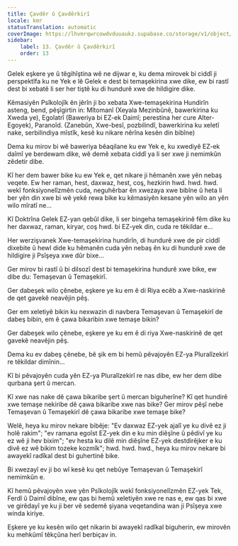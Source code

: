 ```yaml
---
title: Çavdêr û Çavdêrkirî
locale: kmr
statusTranslation: automatic
coverImage: https://lhvmrqwrcowdvduuaukz.supabase.co/storage/v1/object/public/strapi-uploads/small_cover-tratado-de-psicologia-revolucionaria.webp-5e15e1cec4e0ebebcde5d7fc7565d8fd.webp
sidebar:
    label: 13. Çavdêr û Çavdêrkirî
    order: 13
---
```

Gelek eşkere ye û têgihîştina wê ne dijwar e, ku dema mirovek bi ciddî ji perspektîfa ku ne Yek e lê Gelek e dest bi temaşekirina xwe dike, ew bi rastî dest bi xebatê li ser her tiştê ku di hundurê xwe de hildigire dike.

Kêmasiyên Psîkolojîk ên jêrîn ji bo xebata Xwe-temaşekirina Hundirîn asteng, bend, pêşîgirtin in: Mîtomanî (Xeyala Mezinbûnê, bawerkirina ku Xweda ye), Egolatrî (Baweriya bi EZ-ek Daimî; perestina her cure Alter-Egoyek), Paranoîd. (Zanebûn, Xwe-besî, pozbilindî, bawerkirina ku xeletî nake, serbilindiya mîstîk, kesê ku nikare nêrîna kesên din bibîne)

Dema ku mirov bi wê baweriya bêaqilane ku ew Yek e, ku xwediyê EZ-ek daîmî ye berdewam dike, wê demê xebata ciddî ya li ser xwe ji nemimkûn zêdetir dibe.

Kî her dem bawer bike ku ew Yek e, qet nikare ji hêmanên xwe yên nebaş veqete. Ew her raman, hest, daxwaz, hest, coş, hezkirin hwd. hwd. hwd. wekî fonksiyonelîzmên cuda, neguhêrbar ên xwezaya xwe bibîne û heta li ber yên din xwe bi wê yekê rewa bike ku kêmasiyên kesane yên wilo an yên wilo mîratî ne...

Kî Doktrîna Gelek EZ-yan qebûl dike, li ser bingeha temaşekirinê fêm dike ku her daxwaz, raman, kiryar, coş hwd. bi EZ-yek din, cuda re têkildar e...

Her werzişvanek Xwe-temaşekirina hundirîn, di hundurê xwe de pir ciddî dixebite û hewl dide ku hêmanên cuda yên nebaş ên ku di hundurê xwe de hildigire ji Psîşeya xwe dûr bixe...

Ger mirov bi rastî û bi dilsozî dest bi temaşekirina hundurê xwe bike, ew dibe du: Temaşevan û Temaşekirî.

Ger dabeşek wilo çênebe, eşkere ye ku em ê di Riya ecêb a Xwe-naskirinê de qet gavekê neavêjin pêş.

Ger em xeletiyê bikin ku nexwazin di navbera Temaşevan û Temaşekirî de dabeş bibin, em ê çawa bikaribin xwe temaşe bikin?

Ger dabeşek wilo çênebe, eşkere ye ku em ê di riya Xwe-naskirinê de qet gavekê neavêjin pêş.

Dema ku ev dabeş çênebe, bê şik em bi hemû pêvajoyên EZ-ya Pluralîzekirî re têkildar dimînin...

Kî bi pêvajoyên cuda yên EZ-ya Pluralîzekirî re nas dibe, ew her dem dibe qurbana şert û mercan.

Kî xwe nas nake dê çawa bikaribe şert û mercan biguherîne? Kî qet hundirê xwe temaşe nekiribe dê çawa bikaribe xwe nas bike? Ger mirov pêşî nebe Temaşevan û Temaşekirî dê çawa bikaribe xwe temaşe bike?

Welê, heya ku mirov nekare bibêje: "Ev daxwaz EZ-yek ajalî ye ku divê ez ji holê rakim"; "ev ramana egoîst EZ-yek din e ku min diêşîne û pêdivî ye ku ez wê ji hev bixim"; "ev hesta ku dilê min diêşîne EZ-yek destdirêjker e ku divê ez wê bikim tozeke kozmîk"; hwd. hwd. hwd., heya ku mirov nekare bi awayekî radîkal dest bi guhertinê bike.

Bi xwezayî ev ji bo wî kesê ku qet nebûye Temaşevan û Temaşekirî nemimkûn e.

Kî hemû pêvajoyên xwe yên Psîkolojîk wekî fonksiyonelîzmên EZ-yek Tek, Ferdî û Daimî dibîne, ew qas bi hemû xeletiyên xwe re nas e, ew qas bi xwe ve girêdayî ye ku ji ber vê sedemê şiyana veqetandina wan ji Psîşeya xwe winda kiriye.

Eşkere ye ku kesên wilo qet nikarin bi awayekî radîkal biguherin, ew mirovên ku mehkûmî têkçûna herî berbiçav in.

